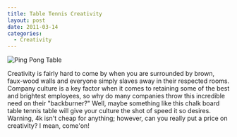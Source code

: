 ```yaml
---
title: Table Tennis Creativity
layout: post
date: 2011-03-14
categories:
  - Creativity
---
```


<img src="http://c522735.r35.cf2.rackcdn.com/chalk-ping-pong-table.jpeg" alt="Ping Pong Table" />

Creativity is fairly hard to come by when you are surrounded by brown,
faux-wood walls and everyone simply slaves away in their respected rooms.
Company culture is a key factor when it comes to retaining some of the best and
brightest employees, so why do many companies throw this incredible need on
their "backburner?" Well, maybe something like this chalk board table tennis
table will give your culture the shot of speed it so desires. Warning, 4k isn't
cheap for anything; however, can you really put a price on creativity? I mean,
come'on!
